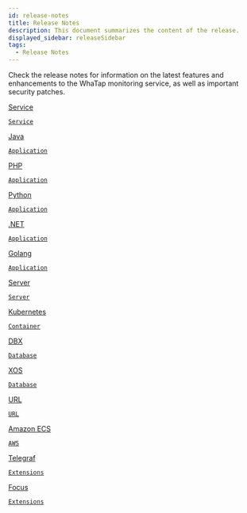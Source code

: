 ```yaml
---
id: release-notes
title: Release Notes
description: This document summarizes the content of the release.
displayed_sidebar: releaseSidebar
tags:
  - Release Notes
---
```


Check the release notes for information on the latest features and enhancements to the WhaTap monitoring service, as well as important security patches. 

<div class='flex-container-s'>

<a href='release-notes/service/service-1_102_x'>
<div class='apm-agent new'>
<div class='logo'>
<LinkImage img='ico-index-service.svg' desc='service' />
</div>
<div class='int'>
<p>Service</p>
<code>Service</code>
</div>
</div>
</a>

<a href='release-notes/java/java-2_2_9'>
<div class='apm-agent new'>
<div class='logo'>
<LinkImage img='index-icon/product-java-l.svg' desc='java' />
</div>
<div class='int'>
<p>Java</p>
<code>Application</code>
</div>
</div>
</a>

<a href='release-notes/php/php-2_6_1'>
<div class='apm-agent'>
<div class='logo'>
<LinkImage img='index-icon/product-php-l.svg' desc='php' />
</div>
<div class='int'>
<p>PHP</p>
<code>Application</code>
</div>
</div>
</a>

<a href='release-notes/python/python-1_3_6'>
<div class='apm-agent'>
<div class='logo'>
<LinkImage img='index-icon/product-python-l.svg' desc='python' />
</div>
<div class='int'>
<p>Python</p>
<code>Application</code>
</div>
</div>
</a>

<a href='release-notes/dotnet/dotnet-2_0_9'>
<div class='apm-agent'>
<div class='logo'>
<LinkImage img='index-icon/product-dotnet-l.svg' desc='dotnet' />
</div>
<div class='int'>
<p>.NET</p>
<code>Application</code>
</div>
</div>
</a>

<a href='release-notes/golang/golang-0_2_2'>
<div class='apm-agent new'>
<div class='logo'>
<LinkImage img='index-icon/product-go-l.svg' desc='golang' />
</div>
<div class='int'>
<p>Golang</p>
<code>Application</code>
</div>
</div>
</a>

<a href='release-notes/server/server-2_3_8'>
<div class='apm-agent new'>
<div class='logo'>
<LinkImage img='index-icon/product-server-l.svg' desc='server' />
</div>
<div class='int'>
<p>Server</p>
<code>Server</code>
</div>
</div>
</a>

<a href='release-notes/k8s/k8s-1_2_9'>
<div class='apm-agent'>
<div class='logo'>
<LinkImage img='index-icon/product-kubernetes-l.svg' desc='Kubernetes' />
</div>
<div class='int'>
<p>Kubernetes</p>
<code>Container</code>
</div>
</div>
</a>

<a href='release-notes/db/dbx-1_6_7'>
<div class='apm-agent'>
<div class='logo'>
<LinkImage img='ico-index-db.png' desc='database' />
</div>
<div class='int'>
<p>DBX</p>
<code>Database</code>
</div>
</div>
</a>

<a href='release-notes/db/xos-1_1_3'>
<div class='apm-agent'>
<div class='logo'>
<LinkImage img='ico-index-db.png' desc='database' />
</div>
<div class='int'>
<p>XOS</p>
<code>Database</code>
</div>
</div>
</a>

<a href='release-notes/url/url-release-notes'>
<div class='apm-agent'>
<div class='logo'>
<LinkImage img='index-icon/product-url-l.svg' desc='URL' />
</div>
<div class='int'>
<p>URL</p>
<code>URL</code>
</div>
</div>
</a>

<a href='release-notes/amazon-ecs/amazon-ecs-release-notes'>
<div class='apm-agent'>
<div class='logo'>
<LinkImage img='index-icon/product-aws-ecs-l.svg' desc='Amazon ECS' />
</div>
<div class='int'>
<p>Amazon ECS</p>
<code>AWS</code>
</div>
</div>
</a>

<a href='release-notes/telegraf/telegraf-release-notes'>
<div class='apm-agent'>
<div class='logo'>
<LinkImage img='ico-index-telegraf.svg' desc='Telegraf' />
</div>
<div class='int'>
<p>Telegraf</p>
<code>Extensions</code>
</div>
</div>
</a>

<a href='release-notes/focus/focus-release-notes'>
<div class='apm-agent'>
<div class='logo'>
<LinkImage img='ico-index-focus.svg' desc='Focus' />
</div>
<div class='int'>
<p>Focus</p>
<code>Extensions</code>
</div>
</div>
</a>

</div>

